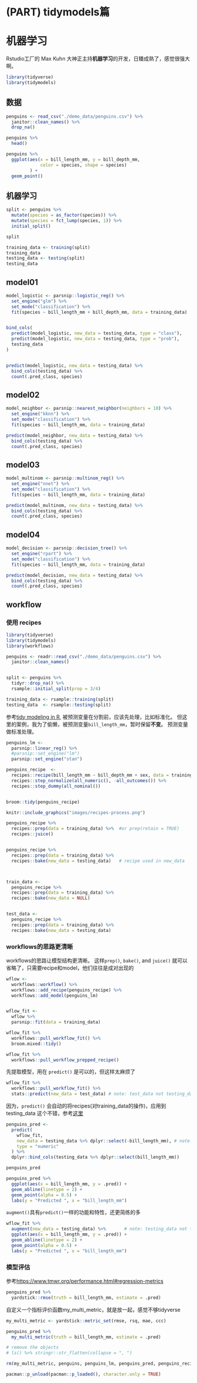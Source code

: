 # (PART) tidymodels篇 {-}

# 机器学习 {#tidymodels-intro}

Rstudio工厂的 Max Kuhn 大神正主持**机器学习**的开发，日臻成熟了，感觉很强大啊。

```r
library(tidyverse)
library(tidymodels)
```


## 数据
```r
penguins <- read_csv("./demo_data/penguins.csv") %>%
  janitor::clean_names() %>% 
  drop_na()

penguins %>%
  head()
```

```r
penguins %>%
  ggplot(aes(x = bill_length_mm, y = bill_depth_mm, 
             color = species, shape = species)
         ) +
  geom_point()
```



## 机器学习

<!-- ?predict.model_fit -->
<!-- https://tidymodels.github.io/model-implementation-principles/model-predictions.html -->


```r
split <- penguins %>% 
  mutate(species = as_factor(species)) %>% 
  mutate(species = fct_lump(species, 1)) %>% 
  initial_split()

split

training_data <- training(split)
training_data
testing_data <- testing(split)
testing_data
```


## model01
```r
model_logistic <- parsnip::logistic_reg() %>% 
  set_engine("glm") %>% 
  set_mode("classification") %>% 
  fit(species ~ bill_length_mm + bill_depth_mm, data = training_data)


bind_cols(
  predict(model_logistic, new_data = testing_data, type = "class"),
  predict(model_logistic, new_data = testing_data, type = "prob"),
  testing_data
)


predict(model_logistic, new_data = testing_data) %>% 
  bind_cols(testing_data) %>% 
  count(.pred_class, species)
```


## model02
```r
model_neighbor <- parsnip::nearest_neighbor(neighbors = 10) %>% 
  set_engine("kknn") %>% 
  set_mode("classification") %>% 
  fit(species ~ bill_length_mm, data = training_data)

predict(model_neighbor, new_data = testing_data) %>% 
  bind_cols(testing_data) %>% 
  count(.pred_class, species)
```


## model03
```r
model_multinom <- parsnip::multinom_reg() %>% 
  set_engine("nnet") %>% 
  set_mode("classification") %>% 
  fit(species ~ bill_length_mm, data = training_data)

predict(model_multinom, new_data = testing_data) %>% 
  bind_cols(testing_data) %>% 
  count(.pred_class, species)

```



## model04
```r
model_decision <- parsnip::decision_tree() %>% 
  set_engine("rpart") %>% 
  set_mode("classification") %>% 
  fit(species ~ bill_length_mm, data = training_data)

predict(model_decision, new_data = testing_data) %>% 
  bind_cols(testing_data) %>% 
  count(.pred_class, species)

```


## workflow

### 使用 recipes

```r
library(tidyverse)
library(tidymodels)
library(workflows)

penguins <- readr::read_csv("./demo_data/penguins.csv") %>%
  janitor::clean_names() 


split <- penguins %>% 
  tidyr::drop_na() %>% 
  rsample::initial_split(prop = 3/4)

training_data <- rsample::training(split)
testing_data  <- rsample::testing(split)
```





参考[tidy modeling in R](https://www.tmwr.org/recipes.html), 被预测变量在分割前，应该先处理，比如标准化。
但这里的案例，我为了偷懒，被预测变量`bill_length_mm`，暂时保留**不变**。
预测变量做标准处理。


```r
penguins_lm <- 
  parsnip::linear_reg() %>% 
  #parsnip::set_engine("lm") 
  parsnip::set_engine("stan") 

penguins_recipe  <- 
  recipes::recipe(bill_length_mm ~ bill_depth_mm + sex, data = training_data) %>% 
  recipes::step_normalize(all_numeric(), -all_outcomes()) %>% 
  recipes::step_dummy(all_nominal())


broom::tidy(penguins_recipe)
```




```r
knitr::include_graphics("images/recipes-process.png")
```


```r
penguins_recipe %>% 
  recipes::prep(data = training_data) %>%  #or prep(retain = TRUE)
  recipes::juice()


penguins_recipe %>%   
  recipes::prep(data = training_data) %>% 
  recipes::bake(new_data = testing_data)   # recipe used in new_data



train_data <- 
  penguins_recipe %>%   
  recipes::prep(data = training_data) %>% 
  recipes::bake(new_data = NULL) 


test_data <- 
  penguins_recipe %>%   
  recipes::prep(data = training_data) %>% 
  recipes::bake(new_data = testing_data)   
```




### workflows的思路更清晰

workflows的思路让模型结构更清晰。 这样`prep()`, `bake()`, and `juice()` 就可以省略了，只需要recipe和model，他们往往是成对出现的


```r
wflow <- 
  workflows::workflow() %>% 
  workflows::add_recipe(penguins_recipe) %>% 
  workflows::add_model(penguins_lm) 


wflow_fit <- 
  wflow %>% 
  parsnip::fit(data = training_data)
```



```r
wflow_fit %>% 
  workflows::pull_workflow_fit() %>% 
  broom.mixed::tidy()

wflow_fit %>% 
  workflows::pull_workflow_prepped_recipe() 
```


先提取模型，用在 `predict()` 是可以的，但这样太麻烦了

```r
wflow_fit %>% 
  workflows::pull_workflow_fit() %>% 
  stats::predict(new_data = test_data) # note: test_data not testing_data
```



因为，`predict()` 会自动的将recipes(对training_data的操作)，应用到testing_data
这个不错，参考[这里](https://www.tidymodels.org/start/recipes/)

```r
penguins_pred <- 
  predict(
    wflow_fit, 
    new_data = testing_data %>% dplyr::select(-bill_length_mm), # note: testing_data not test_data
    type = "numeric"
  ) %>% 
  dplyr::bind_cols(testing_data %>% dplyr::select(bill_length_mm))

penguins_pred
```

```r
penguins_pred %>% 
  ggplot(aes(x = bill_length_mm, y = .pred)) + 
  geom_abline(linetype = 2) + 
  geom_point(alpha = 0.5) + 
  labs(y = "Predicted ", x = "bill_length_mm") 
```




`augment()`具有`predict()`一样的功能和特性，还更简练的多

```r
wflow_fit %>%
  augment(new_data = testing_data) %>%       # note: testing_data not test_data
  ggplot(aes(x = bill_length_mm, y = .pred)) + 
  geom_abline(linetype = 2) + 
  geom_point(alpha = 0.5) + 
  labs(y = "Predicted ", x = "bill_length_mm") 
```



### 模型评估

参考<https://www.tmwr.org/performance.html#regression-metrics>

```r
penguins_pred %>%
  yardstick::rmse(truth = bill_length_mm, estimate = .pred) 
```


自定义一个指标评价函数my_multi_metric，就是放一起，感觉不够tidyverse
```r
my_multi_metric <- yardstick::metric_set(rmse, rsq, mae, ccc)

penguins_pred %>%
  my_multi_metric(truth = bill_length_mm, estimate = .pred) 
```


```r
# remove the objects
# ls() %>% stringr::str_flatten(collapse = ", ")

rm(my_multi_metric, penguins, penguins_lm, penguins_pred, penguins_recipe, split, testing_data, training_data, wflow, wflow_fit)
```



```r
pacman::p_unload(pacman::p_loaded(), character.only = TRUE)
```

